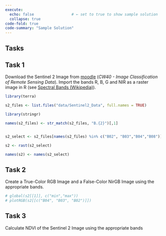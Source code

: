 ```yaml
---
execute:
  echo: false                 # ← set to true to show sample solution
  collapse: true
code-fold: true
code-summary: "Sample Solution"
---
```


## Tasks


## Task 1

Download the Sentinel 2 Image from [moodle](https://moodle.zhaw.ch/) (*CW40 - Image Classification of Remote Sensing Data*). Import the bands R, B, G and NIR as a raster image in R  (see [Spectral Bands (Wikipedia)](https://en.wikipedia.org/wiki/Sentinel-2#Spectral_bands)).

```r
library(terra)

s2_files <- list.files("data/Sentinel2_Data", full.names = TRUE)

library(stringr)

names(s2_files) <- str_match(s2_files, "B.{2}")[,1]


s2_select <- s2_files[names(s2_files) %in% c("B02", "B03","B04","B08")]

s2 <- rast(s2_select)

names(s2) <- names(s2_select)
```

## Task 2

Create a True-Color RGB Image and a False-Color NirGB Image using the appropriate bands.


```r

# global(s2[[1]], c("min","max"))
# plotRGB(s2[[c("B04", "B03", "B02")]])

```

## Task 3

Calculate NDVI of the Sentinel 2 Image using the appropriate bands